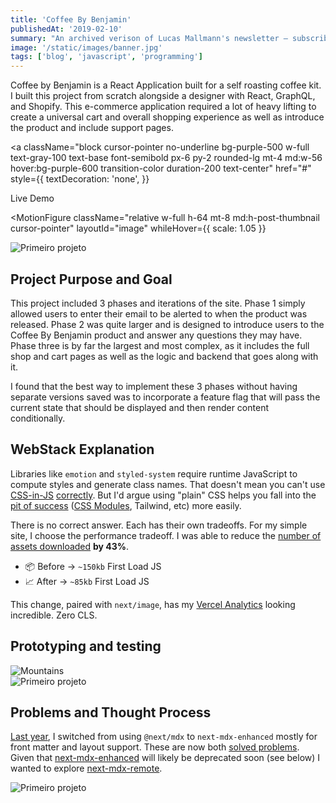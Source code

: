 ```yaml
---
title: 'Coffee By Benjamin'
publishedAt: '2019-02-10'
summary: "An archived verison of Lucas Mallmann's newsletter – subscribe to get early access."
image: '/static/images/banner.jpg'
tags: ['blog', 'javascript', 'programming']
---
```


Coffee by Benjamin is a React Application built for a self roasting coffee kit. I built this project from scratch alongside a designer with React, GraphQL, and Shopify. This e-commerce application required a lot of heavy lifting to create a universal cart and overall shopping experience as well as introduce the product and include support pages.

<a
  className="block cursor-pointer no-underline bg-purple-500 w-full text-gray-100 text-base font-semibold px-6 py-2 rounded-lg mt-4 md:w-56 hover:bg-purple-600 transition-color duration-200 text-center"
  href="#"
  style={{
    textDecoration: 'none',
  }}
>
  <span className="text-gray-100 no-underline">Live Demo</span>
</a>

<MotionFigure
  className="relative w-full h-64 mt-8 md:h-post-thumbnail cursor-pointer"
  layoutId="image"
  whileHover={{ scale: 1.05 }}
>
  <Image
    alt="Primeiro projeto"
    src="/static/projects/nuts.jpg"
    layout="fill"
    objectFit="cover"
    priority
  />
</MotionFigure>

## Project Purpose and Goal

This project included 3 phases and iterations of the site. Phase 1 simply allowed users to enter their email to be alerted to when the product was released. Phase 2 was quite larger and is designed to introduce users to the Coffee By Benjamin product and answer any questions they may have. Phase three is by far the largest and most complex, as it includes the full shop and cart pages as well as the logic and backend that goes along with it.

I found that the best way to implement these 3 phases without having separate versions saved was to incorporate a feature flag that will pass the current state that should be displayed and then render content conditionally.

## WebStack Explanation

Libraries like `emotion` and `styled-system` require runtime JavaScript to compute styles and generate class names. That doesn't mean you can't use [CSS-in-JS](https://github.com/callstack/linaria) [correctly](https://github.com/ben-rogerson/twin.macro). But I'd argue using "plain" CSS helps you fall into the [pit of success](https://blog.codinghorror.com/falling-into-the-pit-of-success/) ([CSS Modules](https://nextjs.org/docs/basic-features/built-in-css-support), Tailwind, etc) more easily.

There is no correct answer. Each has their own tradeoffs. For my simple site, I choose the performance tradeoff. I was able to reduce the [number of assets downloaded](https://nextjs.org/docs/api-reference/cli#build) **by 43%**.

- 📦 Before → `~150kb` First Load JS
- 📈 After → `~85kb` First Load JS

This change, paired with `next/image`, has my [Vercel Analytics](https://vercel.com/docs/analytics) looking incredible. Zero CLS.

<h2>Prototyping and testing</h2>
<Image
  alt="Mountains"
  src="/static/projects/ecommerce.jpg"
  layout="responsive"
  width={950}
  height={650}
/>

<div>
  <Image
    src="/static/projects/feedz.png"
    alt=""
    layout="responsive"
    width={2880}
    height={3300}
  />
</div>
<section className="mt-8">
  <Image
    alt="Primeiro projeto"
    src="/static/projects/print-ecommerce.webp"
    width={800}
    height={560}
    priority
  />
</section>

## Problems and Thought Process

[Last year](/blog/mdx), I switched from using `@next/mdx` to `next-mdx-enhanced` mostly for front matter and layout support. These are now both [solved problems](https://nextjs.org/blog/markdown). Given that [next-mdx-enhanced](https://github.com/hashicorp/next-mdx-enhanced) will likely be deprecated soon (see below) I wanted to explore [next-mdx-remote](https://github.com/hashicorp/next-mdx-remote).

<Image
  alt="Primeiro projeto"
  src="/static/projects/dash.png"
  width={800}
  height={560}
  priority
/>
